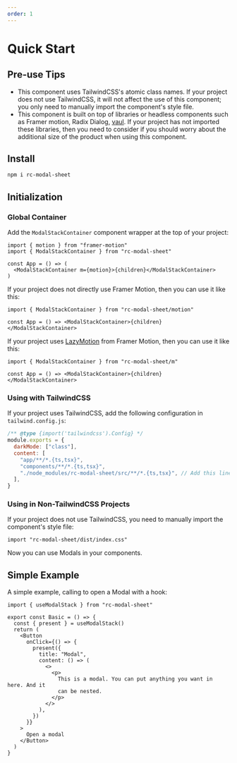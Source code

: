 ```yaml
---
order: 1
---
```


# Quick Start

## Pre-use Tips

- This component uses TailwindCSS's atomic class names. If your project does not use TailwindCSS, it will not affect the use of this component; you only need to manually import the component's style file.
- This component is built on top of libraries or headless components such as Framer motion, Radix Dialog, [vaul](https://github.com/emilkowalski/vaul). If your project has not imported these libraries, then you need to consider if you should worry about the additional size of the product when using this component.

## Install

```bash
npm i rc-modal-sheet
```

## Initialization

### Global Container

Add the `ModalStackContainer` component wrapper at the top of your project:

```tsx
import { motion } from "framer-motion"
import { ModalStackContainer } from "rc-modal-sheet"

const App = () => (
  <ModalStackContainer m={motion}>{children}</ModalStackContainer>
)
```

If your project does not directly use Framer Motion, then you can use it like this:

```tsx
import { ModalStackContainer } from "rc-modal-sheet/motion"

const App = () => <ModalStackContainer>{children}</ModalStackContainer>
```

If your project uses [LazyMotion](https://www.framer.com/motion/lazy-motion/) from Framer Motion, then you can use it like this:

```tsx
import { ModalStackContainer } from "rc-modal-sheet/m"

const App = () => <ModalStackContainer>{children}</ModalStackContainer>
```

### Using with TailwindCSS

If your project uses TailwindCSS, add the following configuration in `tailwind.config.js`:

```js
/** @type {import('tailwindcss').Config} */
module.exports = {
  darkMode: ["class"],
  content: [
    "app/**/*.{ts,tsx}",
    "components/**/*.{ts,tsx}",
    "./node_modules/rc-modal-sheet/src/**/*.{ts,tsx}", // Add this line
  ],
}
```

### Using in Non-TailwindCSS Projects

If your project does not use TailwindCSS, you need to manually import the component's style file:

```tsx
import "rc-modal-sheet/dist/index.css"
```

Now you can use Modals in your components.

## Simple Example

A simple example, calling to open a Modal with a hook:

```tsx
import { useModalStack } from "rc-modal-sheet"

export const Basic = () => {
  const { present } = useModalStack()
  return (
    <Button
      onClick={() => {
        present({
          title: "Modal",
          content: () => (
            <>
              <p>
                This is a modal. You can put anything you want in here. And it
                can be nested.
              </p>
            </>
          ),
        })
      }}
    >
      Open a modal
    </Button>
  )
}
```


<Basic />
